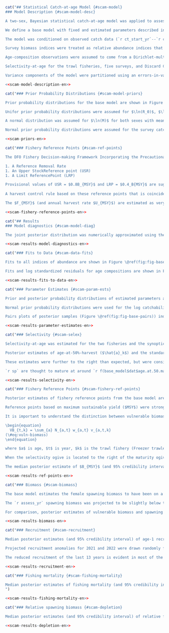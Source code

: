 ```r
cat("## Statistical Catch-at-age Model {#scam-model}
### Model Description {#scam-model-desc}

A two-sex, Bayesian statistical catch-at-age model was applied to assess the coastwide stock status of `r sp`. The model is based on the Integrated Statistical Catch Age Model (iSCAM) framework, @martell2011. Full model details are provided in Appendix XX.

We define a base model with fixed and estimated parameters described in Table \@ref(tab:param-settings-table). A total of `r num_params` model parameters were conditionally estimated by the base model (Table \@ref(tab:param-settings-table) show some of these). The model estimated time series of log recruitment anomalies and log fishing mortality rates; and time-invariant values of unfished recruitment, steepness of the Beverton-Holt stock-recruit relationship, natural mortality, average recruitment and logistic selectivity parameters for the two commercial fisheries and the four synoptic surveys. Prior probability distributions for the base model are shown in Table \@ref(tab:param-settings-table) and Figure \@ref(fig:fig-base-priors-posts) and described in Section \@ref(scam-model-priors). Model sensitivity to fixed parameters and to assumed prior probability distributions are presented in a later section.

The model was conditioned on observed catch data (`r ct_start_yr`--`r ct_end_yr`), which were assumed to be known without error. The model was fit to five survey indices of abundance, the Discard CPUE index, and to age composition data from the two commercial fisheries and the four synoptic surveys. Biological parameters determining weight-at-age and maturity-at-age schedules were estimated independently (Appendix XX) and input to the assessment model as fixed parameters that remained constant over time.

Survey biomass indices were treated as relative abundance indices that are directly proportional to the survey vulnerable biomass at the beginning of each year. Observation errors in relative abundance indices were assumed to be log-normally distributed. The catchability parameter $q_k$ was estimated for each index $k$. Prior probability distributions for $\ln(q_k)$ are described in Section \@ref(sec:scam-priors-en).

Age-composition observations were assumed to come from a Dirichlet-multinomial distribution. No age-reading errors were assumed.

Selectivity-at-age for the trawl fisheries, five surveys, and Discard CPUE index was modelled usinga two-parameter logistic function with asymptote at 1. Age-at-50%-vulnerability($\hat{a}_k$) and the standard deviation of the logistic selectivity curve ($\hat{\gamma}_k$) for each gear $k$ were estimated for the trawl fisheries and the synoptic surveys. No age composition data were available for the `r hsmas` and `r dcpue` so selectivity was fixed with $\hat{a}_k = 9$ and $\hat{\gamma}_k = 1.5$, similar to estimated values for the other gears. Sensitivity runs (not included in this document) indicated that there was little model sensitivity to this assumption.

Variance components of the model were partitioned using an errors-in-variables approach. The key variance parameter is the inverse of the total variance (i.e., $\vartheta^2$, total precision). The total variance is partitioned into observation and process error components by the model parameter $\rho$, which represents the proportion of the total variance that is due to observation error (@punt1999; @deriso2007). The total variance is partitioned into observation errors ($\sigma$) and process errors ($\tau$) using Eq. XX (from Appendix D in 2015). The parameters $\vartheta^2$ and $\rho$ were fixed in the current assessment (Table \@ref(tab:param-settings-table)) at values that gave $\sigma = 0.2$ and $\tau = 0.8$. See Section XX for sensitivity analyses to this assumption. See Appendix XX for further details on the treatment of variance in this assessment.")
```

```r
<<scam-model-description-en>>
```

```r
cat("### Prior Probability Distributions {#scam-model-priors}

Prior probability distributions for the base model are shown in Figure \@ref(fig:fig-base-priors-posts) and Table \@ref(tab:param-settings-table). Model sensitivities to assumed prior distributions are presented in Sections XX, XX, and XX.

Unifor prior probability distributions were assumed for $\ln(R_0)$, $\ln(R)$, $\ln(R_{init})$ and selectivity parameters (Table \@ref(tab:param-settings-table)). A Beta distribution was assumed for the steepness ($h$) of the stock-recruit relationship, with shape parameters that resulted in a distribution with mean = $0.85$ and CV = $0.10$ (Beta($\alpha = 14.15$, $\beta = 2.497$)). This prior was based on a literature review on steepness parameters for Pacific flatfish species done by @holt2016 and was used in the 2015 `r sp` assessment. A review of steepness estimates for flatfish species by @maunder2012 suggested that flatfish steepness using a Beverton-Holt stock-recruit relationship may be around $0.94$ (where $h$ approaching $1.0$ implies recruitment is independent of spawning biomass).

A normal distribution was assumed for $\ln(M)$ for both sexes with mean = $\ln(0.35)$ and SD = $1.2$ for males and mean = $\ln(0.2)$ and SD = $1.2$ for females (in log space). @holt2016 reviewed the literature and stock assessments and assumed a prior probability distribution for M with mean = $0.2$ in their assessment of British Columbia RockSole (*Lepidopsetta spp.*). @spies2013 assumed a value of M = $0.35$ for males and M = $0.2$ for females in the assessment of Gulf of Alaska Arrowtooth Flounder, as well as for the Bering Sea Aleutian Islands stock (@spies2013).

Normal prior probability distributions were assumed for the survey catchability parameters $q_k$ for each survey $k$, where $2 <= k <= 5$. Normal distributions with mean = $\ln(0.5)$ and SD = $1.5$ in log space were selected because the survey estimates of biomass were derived from swept area analysis (Eqs. \@ref(eq:swept-area), \@ref(eq:cpue-density), and \@ref(eq:survey-biomass-variance)) and could therefore reasonably be expected to be within 1–2 orders of magnitude of unity. A large standard deviation was used to reflect ignorance of the scale of the swept area analysis compared with the true biomass.")
```

```r
<<scam-priors-en>>
```

```r
cat("### Fishery Reference Points {#scam-ref-points}

The DFO Fishery Decision-making Framework Incorporating the Precautionary Approach (PA) policy [@dfo2009] requires stock status to be characterized using three reference points:

1. A Reference Removal Rate
1. An Upper StockReference point (USR)
1. A Limit ReferencePoint (LRP)

Provisional values of USR = $0.8B_{MSY}$ and LRP = $0.4_B{MSY}$ are suggested in the absence of stock-specific reference points. The framework suggests a limit reference removal rate of $F_{MSY}$. Therefore, we refer to the reference removal rate as the limit removal rate (LRR) throughout this document.
 
A harvest control rule based on these reference points that is coincident with the choice of LRP, USR, and LRR would apply a linear reduction in fishing mortality as the stock falls below the USR, and would cease fishing when the stock reaches the LRP [e.g., Figure 6 in @grandin2017].

The $F_{MSY}$ (and annual harvest rate $U_{MSY}$) are estimated as very large in this model due to selectivity being greater than maturity, as described in section XX. We therefore present alternative candidate reference points for `r sp` that are less reliant on estimated selectivity. We suggest an USR = $0.4B_0$ and a LRP = $0.2B_0$. These thresholds are consistent with biomass targets and limits in place in other jusrisdictions including Australia [@smith2007] and the U.S.A. [@restropo1998]. They were also used in the last assessment for `r sp` in `r bc` [@grandin2017].")
```

```r
<<scam-fishery-reference-points-en>>
```


```r
cat("## Results
### Model diagnostics {#scam-model-diag}

The joint posterior distribution was numerically approximated using the Metropolis Hastings Markov Chain Monte Carlo (MCMC) sampling algorithm built into AD Model Builder [@fournier2012]. For the base model and all sensitivity cases, posterior samples were drawn every `r f(mcmc_sample_freq)` iterations from a chain of length `r f(mcmc_chain_length)`, resulting in `r f(mcmc_num_samples)` posterior samples (the first 1,000 samples were dropped to allow for suffcient burn-in). Convergence was diagnosed using visual inspection of the traceplots (Figure \@ref(fig:fig-base-trace)) and visual examination of autocorrelation in posterior chains (Figure \@ref(fig:fig-base-autocor)). Autocorrelation was minor for all parameters and there was no strong evidence for lack of convergence.")
```

```r
<<scam-results-model-diagnostics-en>>
```

```r
cat("### Fits to Data {#scam-data-fits}

Fits to all indices of abundance are shown in Figure \@ref(fig:fig-base-index-fits). Fits to the indices of abundance appeared reasonable, with all but one credible intervals for fits falling within the CV for the indices. The `r wcvis` has a large fluctuation high and low for successive years of the survey from 2008-2016 which is difficult for the model to fit. In that case, the model fit in between the points which is reasonable. The `r qcs` had reasonable fits except for the 2016 point which is underestimated and not within the uncertainty range. The `r dcpue` fit particularly well. It is the only index to have a value for every year in the assessment year range. Log standardized residuals (Figure \@ref(fig:fig-base-index-resids)) show mostly even distribution of positive and negative residuals, with only the `r dcpue` having a slight tendency to be estimated low.

Fits and log standardized residuals for age compositions are shown in Figures \@ref(fig:fig-base-age-fits-ft)-\@ref(fig:fig-base-age-resids-wchgs). Fits were reasonable and there were no strong patterns in the residuals. There was a slight tendency toward overfitting the age compositions overall with this model.")
```

```r
<<scam-results-fits-to-data-en>>
```

```r
cat("### Parameter Estimates {#scam-param-ests}

Prior and posterior probability distributions of estimated parameters are shown in Figure \@ref(fig:fig-base-priors-posts). The median and credible interval (2.5th and 97.5th percentile) posterior parameter estimates are shown in Table \@ref(tab:param-estimates-table). With the exception of steepness, the posterior estimates did not appear to be strongly infuenced by the prior probability distributions. The posterior probability distribution for steepness, $h$, was very similar to the prior distribution, suggesting that there was little information about this parameter in the available data. Sensitivity to the assumed prior for steepness is tested in section XX. 

Normal prior probability distributions were used for the log catchability parameters $\ln(q_k)$ for the indices of abundance (Figure \@ref(fig:fig-base-priors-posts)). Posterior estimates tended to overlap with the left-hand tail of the prior distributions for each index. Sensitivity analyses (discussed in Section XX) indicated that posterior estimates of catchability were sensitive to the mean and standard deviation of the prior distribution.

Pairs plots of posterior samples (Figure \@ref(fig:fig-base-pairs)) indicated that posterior estimates of $R_0$ and $\bar(R)$ were negatively correlated with the catchability parameters. This and the infuence of the prior distributions on posterior estimates of catchability indicated that there was limited information in the available data to estimate these important scaling parameters.")
```

```r
<<scam-results-parameter-estimates-en>>
```

```r
cat("### Selectivity {#scam-selex}

Selectivity-at-age was estimated for the two fisheries and the synoptic surveys (Figures \@ref(fig:fig-base-mcmc-selex) and \@ref(fig:fig-base-mcmc-selex-qcs)). The `r dcpue` and `r hsmas` fixed selectivities are also shown in Figure \@ref(fig:fig-base-mcmc-selex). Selectivity was blocked into two time periods for the `r qcs`, `r ct_start_yr`-`r base_model$ctl$start.yr.time.block[3, 2] - 1`, and `r base_model$ctl$start.yr.time.block[3, 2]`-`r base_model$dat$end.yr`. This was done to improve fits to the indices and diagnostics.

Posterior estimates of age-at-50%-harvest ($\hat{a}_k$) and the standard deviation in the logistic selectivity ogive ($\hat{\gamma}_k$) are provided in Table \@ref(tab:param-estimates-table). The median posterior estimates of age-at-50%-harvest were for females for all gears except for the `r wchgs` which had a much higher estimate for males compared to females. The estimates of standard deviation were similar between sexes.

These estimates were further to the right than expected, but were consistent with the available age composition data (Figure XX), which indicate very few observations of younger fish, especially in the latter part of the timeseries. Numerous tests of alternative model confgurations did not result in a lower estimate of age-at-50%-harvest for any gear/sex combination.

`r sp` are thought to mature at around `r f(base_model$dat$age.at.50.mat[1], 1)` years of age for females and `r f(base_model$dat$age.at.50.mat[2], 1)` years of age for females (Figure XX). Therefore, it appears that individuals have several opportunities to spawn before they become vulnerable to the fishery. This in turn resulted in estimates of maximum sustainable harvest rate $U_{MSY}$ approaching 1 (discussed in section XX), implying that under theoretical equilibrium conditions, all of the vulnerable (i.e., fully-selected) biomass could be harvested because the population could be sustained by younger spawners that are invulnerable to the fishery. This isa theoretical condition subject to the assumptions in the stock assessment model and the data limitations therein. We strongly advise against this as a harvest strategy and suggest that the age-at-50%-harvest in the trawl fisheries are a primary axis of uncertainty in this stock assessment.")
```
```r
<<scam-results-selectivity-en>>
```

```r
cat("### Fishery Reference Points {#scam-fishery-ref-points}

Posterior estimates of fishery reference points from the base model are provided in Table \@ref(tab:reference-points-table) and Figure \@ref(fig:fig-base-ref-points). The posterior unfished spawning biomass ($SB_0$) had a median `r f(ref_pts$sbo[2] * 1000)` t and credibility interval ranging from `r f(ref_pts$sbo[1] * 1000)` t to `r f(ref_pts$sbo[3] * 1000)` t (Table \@ref(tab:reference-points-table)). Posterior credibility intervals for the candidate LRP $0.2B_0$ and USR $0.4B_0$ are also provided in Table \@ref(tab:reference-points-table).

Reference points based on maximum sustainable yield ($MSY$) were strongly impacted by estimates of selectivity in the the trawl fisheries described in the previous section. Because the selectivity ogives (Figure \@ref(fig:fig-base-mcmc-selex)) were estimated to be to the right of the maturity ogive (Figure XX), the median estimates of $F_{MSY}$ were `r f(ref_pts$fmsy_fleet1[2], 2)` for the Freezer trawler fleet and `r f(ref_pts$fmsy_fleet2[2], 2)` for the Shoreside fleet (Table \@ref(tab:reference-points-table)). These instantaneous fishing mortalities convert to an annual harvest rate approaching 1 for both fleets, through the equation $U_{MSY} = 1-e^{F_{MSY}}$, implying that all of the vulnerable biomass (i.e., the biomass thatis selected by the fishing gear) could be harvested because the population can be sustained by the spawning biomass that is invulnerable to the fishery (i.e., fish that are between 6 and 9 years old). The relationship between age at maturity and age at first harvest and its effect on fishery reference points was discussed by @myers1998, who described a fishing strategy where overfishing could be avoided by allowing all fish to spawn before they were available to be caught. @froese2004 also discusses reduction in risks of overfishing by allowing fish to spawn before they are caught.

It is important to understand the distinction between vulnerable biomass and spawning biomass. The fishery reference points $F_{MSY}$ and $U_{MSY}$ refer to catch of the vulnerable biomass $VB_t$, which is determined by the selectivity function:

\begin{equation} 
  VB_{t,k} = \sum_{a} N_{a,t} w_{a,t} v_{a,t,k}
(\#eq:vuln-biomass)
\end{equation} 

where $a$ is age, $t$ is year, $k$ is the trawl fishery (Freezer trawlers or Shoreside), $N$ is the population number, $w$ is the average weight-at-age, and $v$ is the vulnerability-at-age in the trawl fisheries (i.e. selectivity) (Figure \@ref(fig:fig-base-mcmc-selex)).

When the selectivity ogive is located to the right of the maturity ogive, this means that a larger proportion of the total population is mature than vulnerable to the fishery. A comparison between vulnerable biomass and spawning biomass is provided in Section \@ref(scam-biomass)

The median posterior estimate of $B_{MSY}$ (and 95% credibility interval), conditional on estimated trawl selectivities and resulting $F_{MSY}$ values, was `r f(ref_pts$bmsy[2] * 1000)` t (`r f(ref_pts$bmsy[1] * 1000)`-`r f(ref_pts$bmsy[3] * 1000)`) (Table \@ref(tab:reference-points-table)). Posterior credibility intervals for the default LRP $0.4B_{MSY}$ and USR $0.8B_{MSY}$ are also provided in Table \@ref(tab:reference-points-table). The candidate $B_0$-based LRP and USR were approximately twice as large as the candidate $B_{MSY}$-based reference points, i.e., $B_0$-based reference points were more precautionary than the $B_{MSY}$-based reference points (Table \@ref(tab:reference-points-table)).")
```

```r
<<scam-results-ref-points-en>>
```

```r
cat("### Biomass {#scam-biomass}

The base model estimates the female spawning biomass to have been on a decreasing trajectory since 2004 (Figure \@ref(fig:fig-base-sb); Table \@ref(tab:biomass-table)). The posterior median (and 95% credibility interval) female spawning biomass in `r assess_yr` is projected to be `r f(proj_bio[2] * 1000)` t (`r f(proj_bio[1] * 1000)`-`r f(proj_bio[3] * 1000)`) (Table \@ref(tab:reference-points-table)). The median projected beginning-of-year `r assess_yr` spawning biomass, which incorporates fishing mortality arising from the observed `r end_yr` catch, is considerably higher than median estimates of both the default USR of $0.8B_{MSY}$ and the default LRP of $0.4B_{MSY}$ (Figure \@ref(fig:fig-base-sb); Table \@ref(tab:reference-points-table)).

The `r assess_yr` spawning biomass was projected to be slightly below the candidate USR $0.4B_0$ and above the LRP $0.2B_0$ (Figure \@ref(fig:fig-base-sb-bo), Table \@ref(tab:reference-points-table)).

For comparison, posterior estimates of vulnerable biomass and spawning biomass are shown together in Figure \@ref(fig:fig-base-sb-vuln-compare). The two estimated vulnerable biomasses are considerably smaller than the spawning biomass, due to the relatively early age at maturity compared to the estimated age-at-50%-harvest, discussed in Section \@ref(scam-ref-points).")
```

```r
<<scam-results-biomass-en>>
```

```r
cat("### Recruitment {#scam-recruitment}

Median posterior estimates (and 95% credibility interval) of age-1 recruits are shown in Figure \@ref(fig:fig-base-recr) and Table \@ref(tab:recruitment-table). The 95% posterior credibility intervals are extremely large around the estimates of 2020 and 2021 recruitment. This is expected since there is no information in the data about the strength of this year class and can be seen in Figure 28 of @edwards2022 as one recent example.

Projected recruitment anomalies for 2021 and 2022 were drawn randomly from a normal distribution, $~N(0,\tau)$. For most of the time series prior to 2008, recruitment was estimated to fluctuate around the long-term average, with little variation around $R_0$. However, since 2009 annual recruitment has been below average.

The reduced recruitment of the last 13 years is evident in most of the survey index data (\@ref(fig:fig-base-index-fits)).")
```

```r
<<scam-results-recruitment-en>>
```
```r
cat("### Fishing mortality {#scam-fishing-mortality}

Median posterior estimates of fishing mortality (and 95% credibility interval) are shown in Figure \@ref(fig:fig-base-f) and Table \@ref(tab:instantaneous-fishing-mortality-table). The median posterior estimate of fishing mortality is estimated to have peaked in `r which_f_max_yr` in the `r which_f_max_gear` fishery at `r f(f_max, 3)`  (`r f(f_ci[1], 3)`-`r f(f_ci[3], 3)`) as a result of a test fishery described in Section \@ref(test-fishery) Fishing mortality rates converted to annual harvest rates can be found in Table \@ref(tab:annual-harvest-rate-table).
")
```

```r
<<scam-results-fishing-mortality-en>>
```

```r
cat("### Relative spawning biomass {#scam-depletion}

Median posterior estimates (and 95% credibility interval) of relative female spawning biomass $B_t/B_0$ are shown in Figure \@ref(fig:fig-base-depletion). The size of the 95% credible interval is amplified when compared to the absolute spawning biomass due to large uncertainty in the estimate of $B_0$ (Figure \@ref(fig:fig-base-sb-bo); Table \@ref(tab:reference-points-table)). The median posterior projected estimate of `r assess_yr` relative biomass is `r f(depl_end[2], 3)` (`r f(depl_end[1], 3)`-`r f(depl_end[3], 3)`) (Figure \@ref(fig:fig-base-depletion), Table \@ref(tab:depletion-table)).")
```

```r
<<scam-results-depletion-en>>
```
